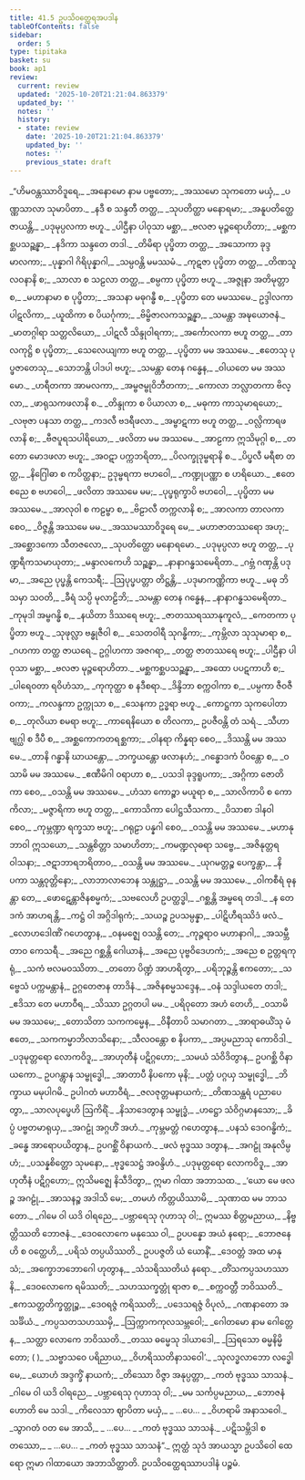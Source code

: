 ```yaml
---
title: 41.5 ဥပသိဝတ္ထေရအပဒါန
tableOfContents: false
sidebar:
  order: 5
type: tipitaka
basket: su
book: ap1
review:
  current: review
  updated: '2025-10-20T21:21:04.863379'
  updated_by: ''
  notes: ''
  history:
  - state: review
    date: '2025-10-20T21:21:04.863379'
    updated_by: ''
    notes: ''
    previous_state: draft
---
```



<DynamicBreadcrumb />


<ReviewStatus review={frontmatter.review} showDetails={true} />

<HypothesisAnnotation frontmatter={frontmatter} />

<Division number="100" book="ap1" e="ch" v="20" p="405">

<Paragraph number="4954" type="verses" book="ap1">
_“ဟိမဝန္တဿာဝိဒူရေ,_  
_အနောမော နာမ ပဗ္ဗတော;_  
_အဿမော သုကတော မယှံ,_  
_ပဏ္ဏသာလာ သုမာပိတာ._  

</Paragraph>

</Division>
<Division number="101" book="ap1" e="ch" v="20" p="405">

<Paragraph number="4955" type="verses" book="ap1">
_နဒီ စ သန္ဒတီ တတ္ထ,_  
_သုပတိတ္ထာ မနောရမာ;_  
_အနူပတိတ္ထေ ဇာယန္တိ,_  
_ပဒုမုပ္ပလကာ ဗဟူ._  

</Paragraph>

</Division>
<Division number="102" book="ap1" e="ch" v="20" p="405">

<Paragraph number="4956" type="verses" book="ap1">
_ပါဌီနာ ပါဝုသာ မစ္ဆာ,_  
_ဗလဇာ မုဉ္ဇရောဟိတာ;_  
_မစ္ဆကစ္ဆပသဉ္ဆန္နာ,_  
_နဒိကာ သန္ဒတေ တဒါ._  

</Paragraph>

</Division>
<Division number="103" book="ap1" e="ch" v="20" p="405">

<Paragraph number="4957" type="verses" book="ap1">
_တိမိရာ ပုပ္ဖိတာ တတ္ထ,_  
_အသောကာ ခုဒ္ဒမာလကာ;_  
_ပုန္နာဂါ ဂိရိပုန္နာဂါ,_  
_သမ္ပဝန္တိ မမဿမံ._  

</Paragraph>

</Division>
<Division number="104" book="ap1" e="ch" v="20" p="405">

<Paragraph number="4958" type="verses" book="ap1">
_ကုဋဇာ ပုပ္ဖိတာ တတ္ထ,_  
_တိဏသူလဝနာနိ စ;_  
_သာလာ စ သဠလာ တတ္ထ,_  
_စမ္ပကာ ပုပ္ဖိတာ ဗဟူ._  

</Paragraph>

</Division>
<Division number="105" book="ap1" e="ch" v="20" p="405">

<Paragraph number="4959" type="verses" book="ap1">
_အဇ္ဇုနာ အတိမုတ္တာ စ,_  
_မဟာနာမာ စ ပုပ္ဖိတာ;_  
_အသနာ မဓုဂန္ဓီ စ,_  
_ပုပ္ဖိတာ တေ မမဿမေ._  

</Paragraph>

</Division>
<Division number="106" book="ap1" e="ch" v="20" p="405">

<Paragraph number="4960" type="verses" book="ap1">
ဥဒ္ဒါလကာ ပါဋလိကာ,_  
_ယူထိကာ စ ပိယင်္ဂုကာ;_  
_ဗိမ္ဗိဇာလကသဉ္ဆန္နာ,_  
_သမန္တာ အဍ္ဎယောဇနံ._  

</Paragraph>

</Division>
<Division number="107" book="ap1" e="ch" v="20" p="405">

<Paragraph number="4961" type="verses" book="ap1">
_မာတဂ္ဂါရာ သတ္တလိယော,_  
_ပါဋလီ သိန္ဒုဝါရကာ;_  
_အင်္ကောလကာ ဗဟူ တတ္ထ,_  
_တာလကုဋ္ဌိ စ ပုပ္ဖိတာ;_  
_သေလေယျကာ ဗဟူ တတ္ထ,_  
_ပုပ္ဖိတာ မမ အဿမေ._  

</Paragraph>

</Division>
<Division number="108" book="ap1" e="ch" v="20" p="406">

<Paragraph number="4962" type="verses" book="ap1">
_ဧတေသု ပုပ္ဖဇာတေသု,_  
_သောဘန္တိ ပါဒပါ ဗဟူ;_  
_သမန္တာ တေန ဂန္ဓေန,_  
_ဝါယတေ မမ အဿမော._  

</Paragraph>

</Division>
<Division number="109" book="ap1" e="ch" v="20" p="406">

<Paragraph number="4963" type="verses" book="ap1">
_ဟရီတကာ အာမလကာ,_  
_အမ္ဗဇမ္ဗုဝိဘီတကာ;_  
_ကောလာ ဘလ္လာတကာ ဗိလ္လာ,_  
_ဖာရုသကဖလာနိ စ._  

</Paragraph>

</Division>
<Division number="110" book="ap1" e="ch" v="20" p="406">

<Paragraph number="4964" type="verses" book="ap1">
_တိန္ဒုကာ စ ပိယာလာ စ,_  
_မဓုကာ ကာသုမာရယော;_  
_လဗုဇာ ပနသာ တတ္ထ,_  
_ကဒလီ ဗဒရီဖလာ._  

</Paragraph>

</Division>
<Division number="111" book="ap1" e="ch" v="20" p="406">

<Paragraph number="4965" type="verses" book="ap1">
_အမ္ဗာဋကာ ဗဟူ တတ္ထ,_  
_ဝလ္လိကာရဖလာနိ စ;_  
_ဗီဇပူရသပါရိယော,_  
_ဖလိတာ မမ အဿမေ._  

</Paragraph>

</Division>
<Division number="112" book="ap1" e="ch" v="20" p="406">

<Paragraph number="4966" type="verses" book="ap1">
_အာဠကာ ဣသိမုဂ္ဂါ စ,_  
_တတော မောဒဖလာ ဗဟူ;_  
_အဝဋာ ပက္ကဘရိတာ,_  
_ပိလက္ခုဒုမ္ဗရာနိ စ._  

</Paragraph>

</Division>
<Division number="113" book="ap1" e="ch" v="20" p="406">

<Paragraph number="4967" type="verses" book="ap1">
_ပိပ္ဖလီ မရီစာ တတ္ထ,_  
_နိဂြေါဓာ စ ကပိတ္ထနာ;_  
ဥဒုမ္ဗရကာ ဗဟဝေါ,_  
_ကဏ္ဍုပဏ္ဏာ စ ဟရိယော._  

</Paragraph>

</Division>
<Division number="114" book="ap1" e="ch" v="20" p="406">

<Paragraph number="4968" type="verses" book="ap1">
_ဧတေ စညေ စ ဗဟဝေါ,_  
_ဖလိတာ အဿမေ မမ;_  
_ပုပ္ဖရုက္ခာပိ ဗဟဝေါ,_  
_ပုပ္ဖိတာ မမ အဿမေ._  

</Paragraph>

</Division>
<Division number="115" book="ap1" e="ch" v="20" p="406">

<Paragraph number="4969" type="verses" book="ap1">
_အာလုဝါ စ ကဠမ္ဗာ စ,_  
_ဗိဠာလီ တက္ကလာနိ စ;_  
_အာလကာ တာလကာ စေဝ,_  
_ဝိဇ္ဇန္တိ အဿမေ မမ._  

</Paragraph>

</Division>
<Division number="116" book="ap1" e="ch" v="20" p="406">

<Paragraph number="4970" type="verses" book="ap1">
_အဿမဿာဝိဒူရေ မေ,_  
_မဟာဇာတဿရော အဟု;_  
_အစ္ဆောဒကော သီတဇလော,_  
_သုပတိတ္ထော မနောရမော._  

</Paragraph>

</Division>
<Division number="117" book="ap1" e="ch" v="20" p="406">

<Paragraph number="4971" type="verses" book="ap1">
_ပဒုမုပ္ပလာ ဗဟူ တတ္ထ,_  
_ပုဏ္ဍရီကသမာယုတာ;_  
_မန္ဒာလကေဟိ သဉ္ဆန္နာ,_  
_နာနာဂန္ဓသမေရိတာ._  

</Paragraph>

</Division>
<Division number="118" book="ap1" e="ch" v="20" p="406">

<Paragraph number="4972" type="verses" book="ap1">
_ဂဗ္ဘံ ဂဏှန္တိ ပဒုမာ,_  
_အညေ ပုပ္ဖန္တိ ကေသရီ;_  
_ဩပုပ္ဖပတ္တာ တိဋ္ဌန္တိ,_  
_ပဒုမာကဏ္ဏိကာ ဗဟူ._  

</Paragraph>

</Division>
<Division number="119" book="ap1" e="ch" v="20" p="406">

<Paragraph number="4973" type="verses" book="ap1">
_မဓု ဘိသမှာ သဝတိ,_  
_ခီရံ သပ္ပိ မုလာဠိဘိ;_  
_သမန္တာ တေန ဂန္ဓေန,_  
_နာနာဂန္ဓသမေရိတာ._  

</Paragraph>

</Division>
<Division number="120" book="ap1" e="ch" v="20" p="407">

<Paragraph number="4974" type="verses" book="ap1">
_ကုမုဒါ အမ္ဗဂန္ဓိ စ,_  
_နယိတာ ဒိဿရေ ဗဟူ;_  
_ဇာတဿရဿာနုကူလံ,_  
_ကေတကာ ပုပ္ဖိတာ ဗဟူ._  

</Paragraph>

</Division>
<Division number="121" book="ap1" e="ch" v="20" p="407">

<Paragraph number="4975" type="verses" book="ap1">
_သုဖုလ္လာ ဗန္ဓုဇီဝါ စ,_  
_သေတဝါရီ သုဂန္ဓိကာ;_  
_ကုမ္ဘိလာ သုသုမာရာ စ,_  
_ဂဟကာ တတ္ထ ဇာယရေ._  

</Paragraph>

</Division>
<Division number="122" book="ap1" e="ch" v="20" p="407">

<Paragraph number="4976" type="verses" book="ap1">
ဥဂ္ဂါဟကာ အဇဂရာ,_  
_တတ္ထ ဇာတဿရေ ဗဟူ;_  
_ပါဌီနာ ပါဝုသာ မစ္ဆာ,_  
_ဗလဇာ မုဉ္ဇရောဟိတာ._  

</Paragraph>

</Division>
<Division number="123" book="ap1" e="ch" v="20" p="407">

<Paragraph number="4977" type="verses" book="ap1">
_မစ္ဆကစ္ဆပသဉ္ဆန္နာ,_  
_အထော ပပဋကာဟိ စ;_  
_ပါရေဝတာ ရဝိဟံသာ,_  
_ကုကုတ္ထာ စ နဒီစရာ._  

</Paragraph>

</Division>
<Division number="124" book="ap1" e="ch" v="20" p="407">

<Paragraph number="4978" type="verses" book="ap1">
_ဒိန္ဒိဘာ စက္ကဝါကာ စ,_  
_ပမ္ပကာ ဇီဝဇီဝကာ;_  
_ကလန္ဒကာ ဥက္ကုသာ စ,_  
_သေနကာ ဥဒ္ဓရာ ဗဟူ._  

</Paragraph>

</Division>
<Division number="125" book="ap1" e="ch" v="20" p="407">

<Paragraph number="4979" type="verses" book="ap1">
_ကောဋ္ဌကာ သုကပေါတာ စ,_  
_တုလိယာ စမရာ ဗဟူ;_  
_ကာရေနိယော စ တိလကာ,_  
ဥပဇီဝန္တိ တံ သရံ._  

</Paragraph>

</Division>
<Division number="126" book="ap1" e="ch" v="20" p="407">

<Paragraph number="4980" type="verses" book="ap1">
_သီဟာ ဗျဂ္ဃါ စ ဒီပီ စ,_  
_အစ္ဆကောကတရစ္ဆကာ;_  
_ဝါနရာ ကိန္နရာ စေဝ,_  
_ဒိဿန္တိ မမ အဿမေ._  

</Paragraph>

</Division>
<Division number="127" book="ap1" e="ch" v="20" p="407">

<Paragraph number="4981" type="verses" book="ap1">
_တာနိ ဂန္ဓာနိ ဃာယန္တော,_  
_ဘက္ခယန္တော ဖလာနဟံ;_  
_ဂန္ဓောဒကံ ပိဝန္တော စ,_  
_ဝသာမိ မမ အဿမေ._  

</Paragraph>

</Division>
<Division number="128" book="ap1" e="ch" v="20" p="407">

<Paragraph number="4982" type="verses" book="ap1">
_ဧဏီမိဂါ ဝရာဟာ စ,_  
_ပသဒါ ခုဒ္ဒရူပကာ;_  
_အဂ္ဂိကာ ဇောတိကာ စေဝ,_  
_ဝသန္တိ မမ အဿမေ._  

</Paragraph>

</Division>
<Division number="129" book="ap1" e="ch" v="20" p="407">

<Paragraph number="4983" type="verses" book="ap1">
_ဟံသာ ကောဉ္စာ မယူရာ စ,_  
_သာလိကာပိ စ ကောကိလာ;_  
_မဇ္ဇာရိကာ ဗဟူ တတ္ထ,_  
_ကောသိကာ ပေါဋ္ဌသီသကာ._  

</Paragraph>

</Division>
<Division number="130" book="ap1" e="ch" v="20" p="407">

<Paragraph number="4984" type="verses" book="ap1">
_ပိသာစာ ဒါနဝါ စေဝ,_  
_ကုမ္ဘဏ္ဍာ ရက္ခသာ ဗဟူ;_  
_ဂရုဠာ ပန္နဂါ စေဝ,_  
_ဝသန္တိ မမ အဿမေ._  

</Paragraph>

</Division>
<Division number="131" book="ap1" e="ch" v="20" p="407">

<Paragraph number="4985" type="verses" book="ap1">
_မဟာနုဘာဝါ ဣသယော,_  
_သန္တစိတ္တာ သမာဟိတာ;_  
_ကမဏ္ဍလုဓရာ သဗ္ဗေ,_  
_အဇိနုတ္တရဝါသနာ;_  
_ဇဋာဘာရဘရိတာဝ,_  
_ဝသန္တိ မမ အဿမေ._  

</Paragraph>

</Division>
<Division number="132" book="ap1" e="ch" v="20" p="408">

<Paragraph number="4986" type="verses" book="ap1">
_ယုဂမတ္တဉ္စ ပေက္ခန္တာ,_  
_နိပကာ သန္တဝုတ္တိနော;_  
_လာဘာလာဘေန သန္တုဋ္ဌာ,_  
_ဝသန္တိ မမ အဿမေ._  

</Paragraph>

</Division>
<Division number="133" book="ap1" e="ch" v="20" p="408">

<Paragraph number="4987" type="verses" book="ap1">
_ဝါကစီရံ ဓုနန္တာ တေ,_  
_ဖောဋေန္တာဇိနစမ္မကံ;_  
_သဗလေဟိ ဥပတ္ထဒ္ဓါ,_  
_ဂစ္ဆန္တိ အမ္ဗရေ တဒါ._  

</Paragraph>

</Division>
<Division number="134" book="ap1" e="ch" v="20" p="408">

<Paragraph number="4988" type="verses" book="ap1">
_န တေ ဒကံ အာဟရန္တိ,_  
_ကဋ္ဌံ ဝါ အဂ္ဂိဒါရုကံ;_  
_သယဉ္စ ဥပသမ္ပန္နာ,_  
_ပါဋိဟီရဿိဒံ ဖလံ._  

</Paragraph>

</Division>
<Division number="135" book="ap1" e="ch" v="20" p="408">

<Paragraph number="4989" type="verses" book="ap1">
_လောဟဒေါဏိံ ဂဟေတွာန,_  
_ဝနမဇ္ဈေ ဝသန္တိ တေ;_  
_ကုဉ္ဇရာဝ မဟာနာဂါ,_  
_အသမ္ဘီတာဝ ကေသရီ._  

</Paragraph>

</Division>
<Division number="136" book="ap1" e="ch" v="20" p="408">

<Paragraph number="4990" type="verses" book="ap1">
_အညေ ဂစ္ဆန္တိ ဂေါယာနံ,_  
_အညေ ပုဗ္ဗဝိဒေဟကံ;_  
_အညေ စ ဥတ္တရကုရုံ,_  
_သကံ ဗလမဝဿိတာ._  

</Paragraph>

</Division>
<Division number="137" book="ap1" e="ch" v="20" p="408">

<Paragraph number="4991" type="verses" book="ap1">
_တတော ပိဏ္ဍံ အာဟရိတွာ,_  
_ပရိဘုဉ္ဇန္တိ ဧကတော;_  
_သဗ္ဗေသံ ပက္ကမန္တာနံ,_  
ဥဂ္ဂတေဇာန တာဒိနံ._  

</Paragraph>

</Division>
<Division number="138" book="ap1" e="ch" v="20" p="408">

<Paragraph number="4992" type="verses" book="ap1">
_အဇိနစမ္မသဒ္ဒေန,_  
_ဝနံ သဒ္ဒါယတေ တဒါ;_  
_ဧဒိသာ တေ မဟာဝီရ,_  
_သိဿာ ဥဂ္ဂတပါ မမ._  

</Paragraph>

</Division>
<Division number="139" book="ap1" e="ch" v="20" p="408">

<Paragraph number="4993" type="verses" book="ap1">
_ပရိဝုတော အဟံ တေဟိ,_  
_ဝသာမိ မမ အဿမေ;_  
_တောသိတာ သကကမ္မေန,_  
_ဝိနီတာပိ သမာဂတာ._  

</Paragraph>

</Division>
<Division number="140" book="ap1" e="ch" v="20" p="408">

<Paragraph number="4994" type="verses" book="ap1">
_အာရာဓယိံသု မံ ဧတေ,_  
_သကကမ္မာဘိလာသိနော;_  
_သီလဝန္တော စ နိပကာ,_  
_အပ္ပမညာသု ကောဝိဒါ._  

</Paragraph>

</Division>
<Division number="141" book="ap1" e="ch" v="20" p="408">

<Paragraph number="4995" type="verses" book="ap1">
_ပဒုမုတ္တရော လောကဝိဒူ,_  
_အာဟုတီနံ ပဋိဂ္ဂဟော;_  
_သမယံ သံဝိဒိတွာန,_  
ဥပဂစ္ဆိ ဝိနာယကော._  

</Paragraph>

</Division>
<Division number="142" book="ap1" e="ch" v="20" p="408">

<Paragraph number="4996" type="verses" book="ap1">
ဥပဂန္တွာန သမ္ဗုဒ္ဓေါ,_  
_အာတာပီ နိပကော မုနိ;_  
_ပတ္တံ ပဂ္ဂယှ သမ္ဗုဒ္ဓေါ,_  
_ဘိက္ခာယ မမုပါဂမိ._  

</Paragraph>

</Division>
<Division number="143" book="ap1" e="ch" v="20" p="408">

<Paragraph number="4997" type="verses" book="ap1">
ဥပါဂတံ မဟာဝီရံ,_  
_ဇလဇုတ္တမနာယကံ;_  
_တိဏသန္ထရံ ပညာပေတွာ,_  
_သာလပုပ္ဖေဟိ ဩကိရိံ._  

</Paragraph>

</Division>
<Division number="144" book="ap1" e="ch" v="20" p="409">

<Paragraph number="4998" type="verses" book="ap1">
_နိသာဒေတွာန သမ္ဗုဒ္ဓံ,_  
_ဟဋ္ဌော သံဝိဂ္ဂမာနသော;_  
_ခိပ္ပံ ပဗ္ဗတမာရုယှ,_  
_အဂဠုံ အဂ္ဂဟိံ အဟံ._  

</Paragraph>

</Division>
<Division number="145" book="ap1" e="ch" v="20" p="409">

<Paragraph number="4999" type="verses" book="ap1">
_ကုမ္ဘမတ္တံ ဂဟေတွာန,_  
_ပနသံ ဒေဝဂန္ဓိကံ;_  
_ခန္ဓေ အာရောပယိတွာန,_  
ဥပဂစ္ဆိံ ဝိနာယကံ._  

</Paragraph>

</Division>
<Division number="146" book="ap1" e="ch" v="20" p="409">

<Paragraph number="5000" type="verses" book="ap1">
_ဖလံ ဗုဒ္ဓဿ ဒတွာန,_  
_အဂဠုံ အနုလိမ္ပဟံ;_  
_ပသန္နစိတ္တော သုမနော,_  
_ဗုဒ္ဓသေဋ္ဌံ အဝန္ဒိဟံ._  

</Paragraph>

</Division>
<Division number="147" book="ap1" e="ch" v="20" p="409">

<Paragraph number="5001" book="ap1">
_ပဒုမုတ္တရော လောကဝိဒူ,_  
_အာဟုတီနံ ပဋိဂ္ဂဟော;_  
ဣသိမဇ္ဈေ နိသီဒိတွာ,_  
ဣမာ ဂါထာ အဘာသထ._  

</Paragraph>

</Division>
<Division number="148" book="ap1" e="ch" v="20" p="409">

<Paragraph number="5002" type="verses" book="ap1">
_‘ယော မေ ဖလဉ္စ အဂဠုံ,_  
_အာသနဉ္စ အဒါသိ မေ;_  
_တမဟံ ကိတ္တယိဿာမိ,_  
_သုဏာထ မမ ဘာသတော._  

</Paragraph>

</Division>
<Division number="149" book="ap1" e="ch" v="20" p="409">

<Paragraph number="5003" type="verses" book="ap1">
_ဂါမေ ဝါ ယဒိ ဝါရညေ,_  
_ပဗ္ဘာရေသု ဂုဟာသု ဝါ;_  
ဣမဿ စိတ္တမညာယ,_  
_နိဗ္ဗတ္တိဿတိ ဘောဇနံ._  

</Paragraph>

</Division>
<Division number="150" book="ap1" e="ch" v="20" p="409">

<Paragraph number="5004" type="verses" book="ap1">
_ဒေဝလောကေ မနုဿေ ဝါ,_  
ဥပပန္နော အယံ နရော;_  
_ဘောဇနေဟိ စ ဝတ္ထေဟိ,_  
_ပရိသံ တပ္ပယိဿတိ._  

</Paragraph>

</Division>
<Division number="151" book="ap1" e="ch" v="20" p="409">

<Paragraph number="5005" type="verses" book="ap1">
ဥပပဇ္ဇတိ ယံ ယောနိံ,_  
_ဒေဝတ္တံ အထ မာနုသံ;_  
_အက္ခောဘဘောဂေါ ဟုတွာန,_  
_သံသရိဿတိယံ နရော._  

</Paragraph>

</Division>
<Division number="152" book="ap1" e="ch" v="20" p="409">

<Paragraph number="5006" type="verses" book="ap1">
_တိံသကပ္ပသဟဿာနိ,_  
_ဒေဝလောကေ ရမိဿတိ;_  
_သဟဿက္ခတ္တုံ ရာဇာ စ,_  
_စက္ကဝတ္တီ ဘဝိဿတိ._  

</Paragraph>

</Division>
<Division number="153" book="ap1" e="ch" v="20" p="409">

<Paragraph number="5007" type="verses" book="ap1">
_ဧကသတ္တတိက္ခတ္တုဉ္စ,_  
_ဒေဝရဇ္ဇံ ကရိဿတိ;_  
_ပဒေသရဇ္ဇံ ဝိပုလံ,_  
_ဂဏနာတော အသင်္ခိယံ._  

</Paragraph>

</Division>
<Division number="154" book="ap1" e="ch" v="20" p="409">

<Paragraph number="5008" type="verses" book="ap1">
_ကပ္ပသတသဟဿမှိ,_  
_ဩက္ကာကကုလသမ္ဘဝေါ;_  
_ဂေါတမော နာမ ဂေါတ္တေန,_  
_သတ္ထာ လောကေ ဘဝိဿတိ._  

</Paragraph>

</Division>
<Division number="155" book="ap1" e="ch" v="20" p="409">

<Paragraph number="5009" type="verses" book="ap1">
_တဿ ဓမ္မေသု ဒါယာဒေါ,_  
_ဩရသော ဓမ္မနိမ္မိတော; ( )_  
_သဗ္ဗာသဝေ ပရိညာယ,_  
_ဝိဟရိဿတိနာသဝေါ’._  

</Paragraph>

</Division>
<Division number="156" book="ap1" e="ch" v="20" p="409">

<Paragraph number="5010" type="verses" book="ap1">
_သုလဒ္ဓလာဘော လဒ္ဓေါ မေ,_  
_ယောဟံ အဒ္ဒက္ခိံ နာယကံ;_  
_တိဿော ဝိဇ္ဇာ အနုပ္ပတ္တာ,_  
_ကတံ ဗုဒ္ဓဿ သာသနံ._  

</Paragraph>

</Division>
<Division number="157" book="ap1" e="ch" v="20" p="410">

<Paragraph number="5011" type="verses" book="ap1">
_ဂါမေ ဝါ ယဒိ ဝါရညေ,_  
_ပဗ္ဘာရေသု ဂုဟာသု ဝါ;_  
_မမ သင်္ကပ္ပမညာယ,_  
_ဘောဇနံ ဟောတိ မေ သဒါ._  

</Paragraph>

</Division>
<Division number="158" book="ap1" e="ch" v="20" p="410">

<Paragraph number="5012" type="verses" book="ap1">
_ကိလေသာ ဈာပိတာ မယှံ,_  
_ …ပေ… _  
_ဝိဟရာမိ အနာသဝေါ._  

</Paragraph>

</Division>
<Division number="159" book="ap1" e="ch" v="20" p="410">

<Paragraph number="5013" type="verses" book="ap1">
_သွာဂတံ ဝတ မေ အာသိ,_  
_ …ပေ… _  
_ကတံ ဗုဒ္ဓဿ သာသနံ._  

</Paragraph>

</Division>
<Division number="160" book="ap1" e="ch" v="20" p="410">

<Paragraph number="5014" type="verses" book="ap1">
_ပဋိသမ္ဘိဒါ စတဿော,_  
_ …ပေ… _  
_ကတံ ဗုဒ္ဓဿ သာသနံ”._  

</Paragraph>

<Paragraph number="5015" book="ap1">
ဣတ္ထံ သုဒံ အာယသ္မာ ဥပသိဝေါ ထေရော ဣမာ ဂါထာယော အဘာသိတ္ထာတိ.

</Paragraph>
</Division>

<Paragraph number="5016" type="center" book="ap1">
ဥပသိဝတ္ထေရဿာပဒါနံ ပဉ္စမံ.
</Paragraph>